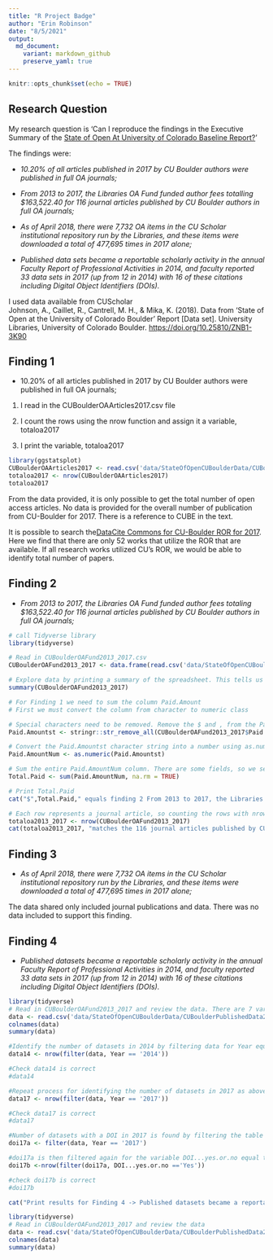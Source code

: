 ```yaml
---
title: "R Project Badge"
author: "Erin Robinson"
date: "8/5/2021"
output:
  md_document:
    variant: markdown_github
    preserve_yaml: true
---
```


```r
knitr::opts_chunk$set(echo = TRUE)
```

## Research Question

My research question is 'Can I reproduce the findings in the Executive Summary of the [State of Open At University of Colorado Baseline Report?](https://scholar.colorado.edu/concern/articles/mw22v6063)'

The findings were:

-   *10.20% of all articles published in 2017 by CU Boulder authors were published in full OA journals;*

-   *From 2013 to 2017, the Libraries OA Fund funded author fees totalling \$163,522.40 for 116 journal articles published by CU Boulder authors in full OA journals;*

-   *As of April 2018, there were 7,732 OA items in the CU Scholar institutional repository run by the Libraries, and these items were downloaded a total of 477,695 times in 2017 alone;*

-   *Published data sets became a reportable scholarly activity in the annual Faculty Report of Professional Activities in 2014, and faculty reported 33 data sets in 2017 (up from 12 in 2014) with 16 of these citations including Digital Object Identifiers (DOIs).*

I used data available from CUScholar \
Johnson, A., Caillet, R., Cantrell, M. H., & Mika, K. (2018). Data from 'State of Open at the University of Colorado Boulder' Report \[Data set\]. University Libraries, University of Colorado Boulder. <https://doi.org/10.25810/ZNB1-3K90>

## Finding 1

-   10.20% of all articles published in 2017 by CU Boulder authors were published in full OA journals;

1.  I read in the CUBoulderOAArticles2017.csv file

2.  I count the rows using the nrow function and assign it a variable, totaloa2017

3.  I print the variable, totaloa2017

```r
library(ggstatsplot)
CUBoulderOAArticles2017 <- read.csv('data/StateOfOpenCUBoulderData/CUBoulderOAArticles2017.csv')
totaloa2017 <- nrow(CUBoulderOAArticles2017)
totaloa2017
```

From the data provided, it is only possible to get the total number of open access articles. No data is provided for the overall number of publication from CU-Boulder for 2017. There is a reference to CUBE in the text.

It is possible to search the[DataCite Commons for CU-Boulder ROR for 2017](https://commons.datacite.org/ror.org/02ttsq026?rorid=02ttsq026&published=2017). Here we find that there are only 52 works that utilize the ROR that are available. If all research works utilized CU's ROR, we would be able to identify total number of papers.

## Finding 2

-   *From 2013 to 2017, the Libraries OA Fund funded author fees totaling \$163,522.40 for 116 journal articles published by CU Boulder authors in full OA journals;*

```r
# call Tidyverse library  
library(tidyverse)

# Read in CUBoulderOAFund2013_2017.csv
CUBoulderOAFund2013_2017 <- data.frame(read.csv('data/StateOfOpenCUBoulderData/CUBoulderOAFund2013_2017.csv'))

# Explore data by printing a summary of the spreadsheet. This tells us there are six variables, 116 rows and all variables are character strings  
summary(CUBoulderOAFund2013_2017)

```

```r
# For Finding 1 we need to sum the column Paid.Amount 
# First we must convert the column from character to numeric class 

# Special characters need to be removed. Remove the $ and , from the Paid.Amount column and assign new variable, Paid.Amountst  
Paid.Amountst <- stringr::str_remove_all(CUBoulderOAFund2013_2017$Paid.Amount,"[$,]")

# Convert the Paid.Amountst character string into a number using as.numeric and assign to a new variable Paid.AmountNum 
Paid.AmountNum <- as.numeric(Paid.Amountst)

# Sum the entire Paid.AmountNum column. There are some fields, so we set na.rm to True. Assign the sum to a new variable called Total.Paid
Total.Paid <- sum(Paid.AmountNum, na.rm = TRUE)

# Print Total.Paid
cat("$",Total.Paid," equals finding 2 From 2013 to 2017, the Libraries OA Fund funded author fees totaling $163,522.40.")


```

```r
# Each row represents a journal article, so counting the rows with nrow should give the total number of journal articles 
totaloa2013_2017 <- nrow(CUBoulderOAFund2013_2017)
cat(totaloa2013_2017, "matches the 116 journal articles published by CU Boulder authors in full OA journals from finding 2.")
```

## Finding 3

-   *As of April 2018, there were 7,732 OA items in the CU Scholar institutional repository run by the Libraries, and these items were downloaded a total of 477,695 times in 2017 alone;*

The data shared only included journal publications and data. There was no data included to support this finding.

## Finding 4

-   *Published datasets became a reportable scholarly activity in the annual Faculty Report of Professional Activities in 2014, and faculty reported 33 data sets in 2017 (up from 12 in 2014) with 16 of these citations including Digital Object Identifiers (DOIs).*

```r
library(tidyverse)
# Read in CUBoulderOAFund2013_2017 and review the data. There are 7 variables and 87 rows. All variables are character strings 
data <- read.csv('data/StateOfOpenCUBoulderData/CUBoulderPublishedData2014_2017.csv')
colnames(data)
summary(data)

```

```r

#Identify the number of datasets in 2014 by filtering data for Year equal to 2014, counting the rows with nrow which equal number of datasets in 2014. Assign the number to a variable data14
data14 <- nrow(filter(data, Year == '2014'))

#Check data14 is correct
#data14

#Repeat process for identifying the number of datasets in 2017 as above for 2014. 
data17 <- nrow(filter(data, Year == '2017'))

#Check data17 is correct
#data17

#Number of datasets with a DOI in 2017 is found by filtering the table to just datasets from 2017 and assigning that to a variable, doi17a
doi17a <- filter(data, Year == '2017')

#doi17a is then filtered again for the variable DOI...yes.or.no equal to yes and nrow is used to count the resulting filtered rows. 
doi17b <-nrow(filter(doi17a, DOI...yes.or.no =='Yes'))

#check doi17b is correct
#doi17b

cat("Print results for Finding 4 -> Published datasets became a reportable scholarly activity in the annual Faculty Report of Professional Activities in 2014, and faculty reported", data17, "data sets in 2017 (up from", data14, "in 2014) with", doi17b," of these citations including Digital Object Identifiers (DOIs).")
```

```r
library(tidyverse)
# Read in CUBoulderOAFund2013_2017 and review the data 
data <- read.csv('data/StateOfOpenCUBoulderData/CUBoulderPublishedData2014_2017.csv')
colnames(data)
summary(data)

```
